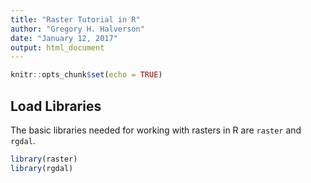 ```yaml
---
title: "Raster Tutorial in R"
author: "Gregory H. Halverson"
date: "January 12, 2017"
output: html_document
---
```


```r
knitr::opts_chunk$set(echo = TRUE)
```

## Load Libraries

The basic libraries needed for working with rasters in R are `raster` and `rgdal`.

```r
library(raster)
library(rgdal)
```

